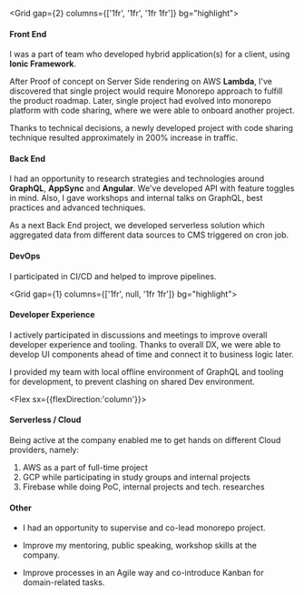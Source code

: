 <Grid gap={2} columns={['1fr', '1fr', '1fr 1fr']} bg="highlight">
<Box m={1}>

#### Front End
I was a part of team who developed hybrid application(s) for a client, using **Ionic Framework**.

After Proof of concept on Server Side rendering on AWS **Lambda**, I've discovered that single project would require Monorepo approach to fulfill the product roadmap.
Later, single project had evolved into monorepo platform with code sharing, where we were able to onboard another project.

Thanks to technical decisions, a newly developed project with code sharing technique resulted approximately in 200% increase in traffic.

</Box>
<Box m={1}>

#### Back End

I had an opportunity to research strategies and technologies around **GraphQL**, **AppSync** and **Angular**.
We've developed API with feature toggles in mind.
Also, I gave workshops and internal talks on GraphQL, best practices and advanced techniques.

As a next Back End project, we developed serverless solution which aggregated data from different data sources to CMS triggered on cron job.


#### DevOps

I participated in CI/CD and helped to improve pipelines.

  </Box>
</Grid>

<Grid gap={1} columns={['1fr', null, '1fr 1fr']} bg="highlight">
<Box m={1}>

#### Developer Experience

I actively participated in discussions and meetings to improve overall developer experience and tooling.
Thanks to overall DX, we were able to develop UI components ahead of time and connect it to business logic later.

I provided my team with local offline environment of GraphQL and tooling for development, to prevent clashing on shared Dev environment.

</Box>
<Box m={1}>

<Flex sx={{flexDirection:'column'}}>

#### Serverless / Cloud

Being active at the company enabled me to get hands on different Cloud providers, namely:

1. AWS as a part of full-time project
1. GCP while participating in study groups and internal projects
1. Firebase while doing PoC, internal projects and tech. researches

#### Other

- I had an opportunity to supervise and co-lead monorepo project.

- Improve my mentoring, public speaking, workshop skills at the company.

- Improve processes in an Agile way and co-introduce Kanban for domain-related tasks.

</Flex>
</Box>
</Grid>
